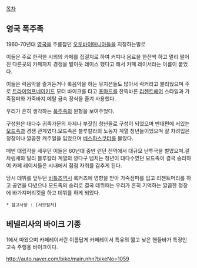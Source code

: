 [[목차]]

== 영국 폭주족 ==
1960-70년대 [[영국]]을 주름잡던 [[오토바이]]매니아들을 지칭하는말로

이들은 주로 한적한 시외의 카페를 집결지로 하여 커피나 음료을 한잔씩 하고 멀리 떨어진 다른곳의 카페까지 경쟁을 벌이듯 레이스 했다고 해서 카페 레이서라는 이름이 붙었다.

이들은 락음악을 즐겨듣거나 록음악을 하는 뮤지션들도 많아서 락커라고 불리웠으며 주로 [[트라이엄프]]네이키드 모터 바이크를 타고 [[포마드]]를 잔뜩바른 [[리젠트]]헤어 스타일과 가죽점퍼와 가죽바지.메탈 금속 장식을 즐겨 사용했다.

우리가 흔히 생각하는 [[폭주족]]의 원형을 보여주었다.

구성원은 대다수 귀족가문의 자제나 부잣집 청년들로 구성이 되었으며 반대편에 서있는 
[[모드족]]과 경쟁 관계였다.모드족은 블루칼라의 노동자 계열 청년들이었으며 
잘 차려입은 정장이나 깔끔한 캐주얼을 입었으며 [[베스파]]스쿠터를 몰았다.

매번 대립각을 세우던 이들은 60년대 중반 런던 전역에서 대규모 난투극을 벌였으며.겉차림새와 달리 블루칼라 계열의 깡다구 넘치는 청년이 대다수였던 모드족이 결국 승리하여 카페 레이서들은 시내에서 점점 자취를 감추게 된다.

당시 데뷔를 앞두던 [[비틀즈]]역시 록커즈에 영향을 받아 가죽점퍼를 입고 리젠트머리를 하고 
공연을 다녔으나 모드족의 승리로 결국 데뷔때는 우리가 흔히 기억하는 깔끔한 정장에 바가지머리컷을 하고 데뷔를 하게 되었다.  

 * 참고사항 : [서브컬처]

== 베넬리사의 바이크 기종 ==

1에서 따왔으며 카페레이서란 이름답게 카페레이서 특유의 짧고 낮은 핸들바가 특징인 고속 주행용 바이크이다.

http://auto.naver.com/bike/main.nhn?bikeNo=1059
